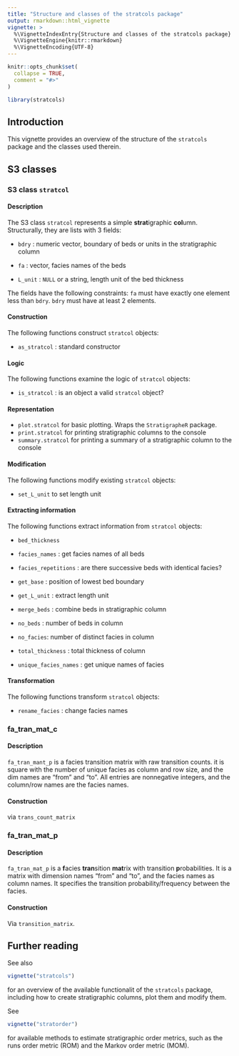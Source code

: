 ```yaml
---
title: "Structure and classes of the stratcols package"
output: rmarkdown::html_vignette
vignette: >
  %\VignetteIndexEntry{Structure and classes of the stratcols package}
  %\VignetteEngine{knitr::rmarkdown}
  %\VignetteEncoding{UTF-8}
---
```


```r
knitr::opts_chunk$set(
  collapse = TRUE,
  comment = "#>"
)
```

```r
library(stratcols)
```

## Introduction

This vignette provides an overview of the structure of the `stratcols` package and the classes used therein.

## S3 classes

### S3 class `stratcol`

#### Description

The S3 class `stratcol` represents a simple **strat**igraphic **col**umn. Structurally, they are lists with 3 fields:

-   `bdry` : numeric vector, boundary of beds or units in the stratigraphic column

-   `fa` : vector, facies names of the beds

-   `L_unit` : `NULL` or a string, length unit of the bed thickness

The fields have the following constraints: `fa` must have exactly one element less than `bdry`. `bdry` must have at least 2 elements.

#### Construction

The following functions construct `stratcol` objects:

-   `as_stratcol` : standard constructor

#### Logic

The following functions examine the logic of `stratcol` objects:

-   `is_stratcol` : is an object a valid `stratcol` object?

#### Representation

-   `plot.stratcol` for basic plotting. Wraps the `StratigrapheR` package.
-   `print.stratcol` for printing stratigraphic columns to the console
-   `summary.stratcol` for printing a summary of a stratigraphic column to the console

#### Modification

The following functions modify existing `stratcol` objects:

-   `set_L_unit` to set length unit

#### Extracting information

The following functions extract information from `stratcol` objects:

-   `bed_thickness`

-   `facies_names` : get facies names of all beds

-   `facies_repetitions` : are there successive beds with identical facies?

-   `get_base` : position of lowest bed boundary

-   `get_L_unit` : extract length unit

-   `merge_beds` : combine beds in stratigraphic column

-   `no_beds` : number of beds in column

-   `no_facies`: number of distinct facies in column

-   `total_thickness` : total thickness of column

-   `unique_facies_names` : get unique names of facies

#### Transformation

The following functions transform `stratcol` objects:

-   `rename_facies` : change facies names


### fa_tran_mat_c

#### Description

`fa_tran_mant_p` is a facies transition matrix with raw transition counts. it is square with the number of unique facies as column and row size, and the dim names are "from" and "to". All entries are nonnegative integers, and the column/row names are the facies names.

#### Construction

via `trans_count_matrix`

### fa_tran_mat_p

#### Description

`fa_tran_mat_p` is a **f**acies **tran**sition **mat**rix with transition **p**robabilities. It is a matrix with dimension names "from" and "to", and the facies names as column names. It specifies the transition probability/frequency between the facies.

#### Construction

Via `transition_matrix`.

## Further reading

See also

```r
vignette("stratcols")
```

for an overview of the available functionalit of the `stratcols` package, including how to create stratigraphic columns, plot them and modify them.

See

```r
vignette("stratorder")
```

for available methods to estimate stratigraphic order metrics, such as the runs order metric (ROM) and the Markov order metric (MOM).

